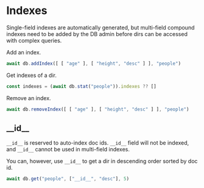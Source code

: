 # Indexes

Single-field indexes are automatically generated, but multi-field compound indexes need to be added by the DB admin before dirs can be accessed with complex queries.

Add an index.

```js
await db.addIndex([ [ "age" ], [ "height", "desc" ] ], "people")
```

Get indexes of a dir.

```js
const indexes = (await db.stat("people")).indexes ?? []
```

Remove an index.

```js
await db.removeIndex([ [ "age" ], [ "height", "desc" ] ], "people")
```

## \_\_id__

`__id__` is reserved to auto-index doc ids. `__id__` field will not be indexed, and `__id__` cannot be used in multi-field indexes.

You can, however, use `__id__` to get a dir in descending order sorted by doc id.

```js
await db.get("people", ["__id__", "desc"], 5)
```
